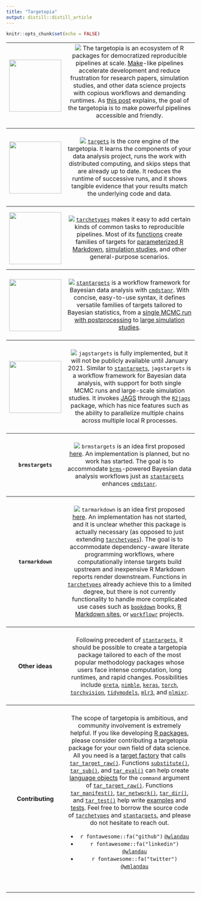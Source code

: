 ```yaml
---
title: "Targetopia"
output: distill::distill_article
---
```


```r
knitr::opts_chunk$set(echo = FALSE)
```

<table>

<tr>
<th>
[<img src="https://raw.githubusercontent.com/wlandau/wlandau.github.io/main/images/targetopia/logo.png#1" height="139px">](https://raw.githubusercontent.com/wlandau/wlandau.github.io/main/images/targetopia.png)
</th>
<th style="font-weight:normal;">
[![](https://www.repostatus.org/badges/latest/wip.svg)](https://www.repostatus.org/#wip)
The targetopia is an ecosystem of R packages for democratized reproducible pipelines at scale. [Make](https://www.gnu.org/software/make/)-like pipelines accelerate development and reduce frustration for research papers, simulation studies, and other data science projects with copious workflows and demanding runtimes. As [this post](https://wlandau.github.io/posts/2020-12-14-targetopia/) explains, the goal of the targetopia is to make powerful pipelines accessible and friendly.<br><br>
</th>
</tr>

<tr>
<th>
[<img src="https://raw.githubusercontent.com/wlandau/targets/main/man/figures/logo.png#1" height="139px">](https://wlandau.github.io/targets)
</th>
<th style="font-weight:normal;">
<br>
[![](https://www.repostatus.org/badges/latest/active.svg)](https://www.repostatus.org/#active) [`targets`](https://wlandau.github.io/targets) is the core engine of the targetopia. It learns the components of your data analysis project, runs the work with distributed computing, and skips steps that are already up to date. It reduces the runtime of successive runs, and it shows tangible evidence that your results match the underlying code and data.<br><br>
</th>
</tr>

<tr>
<th>
[<img src="https://raw.githubusercontent.com/wlandau/tarchetypes/main/man/figures/logo.png#1" height="139px">](https://wlandau.github.io/tarchetypes)
</th>
<th style="font-weight:normal;">
<br>
[![](https://www.repostatus.org/badges/latest/active.svg)](https://www.repostatus.org/#active)
[`tarchetypes`](https://wlandau.github.io/tarchetypes) makes it easy to add certain kinds of common tasks to reproducible pipelines. Most of its [functions](https://wlandau.github.io/tarchetypes/reference/index.html) create families of targets for [parameterized R Markdown](https://wlandau.github.io/tarchetypes/reference/tar_render_rep.html), [simulation studies](https://wlandau.github.io/tarchetypes/reference/tar_rep.html), and other general-purpose scenarios.<br><br>
</th>
</tr>

<tr>
<th>
[<img src="https://raw.githubusercontent.com/wlandau/stantargets/main/man/figures/logo.png#1" height="139px">](https://wlandau.github.io/stantargets)
</th>
<th style="font-weight:normal;">
<br>
[![](https://www.repostatus.org/badges/latest/active.svg)](https://www.repostatus.org/#active) 
[`stantargets`](https://wlandau.github.io/stantargets) is a workflow framework for Bayesian data analysis with [`cmdstanr`](https://mc-stan.org/cmdstanr/). With concise, easy-to-use syntax, it defines versatile families of targets tailored to Bayesian statistics, from a [single MCMC run with postprocessing](https://wlandau.github.io/stantargets/articles/mcmc.html) to [large simulation studies](https://wlandau.github.io/stantargets/articles/mcmc_rep.html).
<br><br>
</th>
</tr>

<tr>
<th>
<img src="https://raw.githubusercontent.com/wlandau/wlandau.github.io/main/images/jagstargets.png#1" height="139px">
</th>
<th style="font-weight:normal;">
<br>
[![](https://www.repostatus.org/badges/latest/wip.svg)](https://www.repostatus.org/#wip) `jagstargets` is fully implemented, but it will not be publicly available until January 2021. Similar to [`stantargets`](https://wlandau.github.io/stantargets), `jagstargets` is a workflow framework for Bayesian data analysis, with support for both single MCMC runs and large-scale simulation studies. It invokes [JAGS](http://mcmc-jags.sourceforge.net/) through the [`R2jags`](https://github.com/suyusung/R2jags) package, which has nice features such as the ability to parallelize multiple chains across multiple local R processes.
<br><br>
</th>
</tr>

<tr>
<th style="text-align: center">
`brmstargets`
</th>
<th style="font-weight:normal;">
<br>
[![](https://www.repostatus.org/badges/latest/concept.svg)](https://www.repostatus.org/#concept) `brmstargets` is an idea first proposed [here](https://github.com/wlandau/stantargets/issues/12#issuecomment-747836678). An implementation is planned, but no work has started. The goal is to accommodate [`brms`](https://github.com/paul-buerkner/brms)-powered Bayesian data analysis workflows just as [`stantargets`](https://wlandau.github.io/stantargets) enhances [`cmdstanr`](https://mc-stan.org/cmdstanr/).
<br><br>
</th>
</tr>

<tr>
<th style="text-align: center">
`tarmarkdown`
</th>
<th style="font-weight:normal;">
<br>
[![](https://www.repostatus.org/badges/latest/concept.svg)](https://www.repostatus.org/#concept) `tarmarkdown` is an idea first proposed [here](https://github.com/wlandau/tarchetypes/issues/23#issuecomment-748329846). An implementation has not started, and it is unclear whether this package is actually necessary (as opposed to just extending [`tarchetypes`](https://github.com/wlandau/tarchetypes)). The goal is to accommodate dependency-aware literate programming workflows, where computationally intense targets build upstream and inexpensive R Markdown reports render downstream. Functions in [`tarchetypes`](https://github.com/wlandau/tarchetypes) already achieve this to a limited degree, but there is not currently functionality to handle more complicated use cases such as [`bookdown`](https://bookdown.org) books, [R Markdown sites](https://rmarkdown.rstudio.com/lesson-13.html), or [`workflowr`](https://jdblischak.github.io/workflowr/) projects.
<br><br>
</th>
</tr>

<tr>
<th style="text-align: center">
Other ideas
</th>
<th style="font-weight:normal;">
<br>
Following precedent of [`stantargets`](https://wlandau.github.io/stantargets), it should be possible to create a targetopia package tailored to each of the most popular methodology packages whose users face intense computation, long runtimes, and rapid changes. Possibilities include [`greta`](https://greta-stats.org), [`nimble`](https://r-nimble.org), [`keras`](https://keras.rstudio.com), [`torch`](https://torch.mlverse.org), [`torchvision`](https://github.com/mlverse/torchvision), [`tidymodels`](https://github.com/tidymodels/tidymodels), [`mlr3`](https://mlr3.mlr-org.com/), and [`nlmixr`](https://github.com/nlmixrdevelopment/nlmixr).
</ul>
<br><br>
</th>
</tr>

<tr>
<th style="text-align: center">
Contributing
</th>
<th style="font-weight:normal;">
<br>
The scope of targetopia is ambitious, and community involvement is extremely helpful. If you like developing [R packages](https://r-pkgs.org/), please consider contributing a targetopia package for your own field of data science. All you need is a [target factory](https://wlandau.github.io/posts/2020-12-14-targetopia/) that calls  [`tar_target_raw()`](https://wlandau.github.io/targets/reference/tar_target_raw.html). Functions [`substitute()`](http://adv-r.had.co.nz/Computing-on-the-language.html#substitute), [`tar_sub()`](https://wlandau.github.io/tarchetypes/reference/tar_sub.html), and [`tar_eval()`](https://wlandau.github.io/tarchetypes/reference/tar_eval.html) can help create [language objects](http://adv-r.had.co.nz/Computing-on-the-language.html#capturing-expressions) for the `command` argument of [`tar_target_raw()`](https://wlandau.github.io/targets/reference/tar_target_raw.html). Functions [`tar_manifest()`](https://wlandau.github.io/targets/reference/tar_manifest.html), [`tar_network()`](https://wlandau.github.io/targets/reference/tar_network.html), [`tar_dir()`](https://wlandau.github.io/targets/reference/tar_dir.html), and [`tar_test()`](https://wlandau.github.io/targets/reference/tar_test.html) help write [examples](https://r-pkgs.org/man.html?q=examples#man-workflow) and [tests](https://testthat.r-lib.org/). Feel free to borrow the source code of [`tarchetypes`](https://github.com/wlandau/tarchetypes) and [`stantargets`](https://github.com/wlandau/stantargets), and please do not hesitate to reach out.
<ul>
<li>`r fontawesome::fa("github")` [`@wlandau`](https://github.com/wlandau)</li>
<li>`r fontawesome::fa("linkedin")` [`@wlandau`](https://linkedin.com/in/wlandau)</li>
<li>`r fontawesome::fa("twitter")` [`@wmlandau`](https://twitter.com/wmlandau)</li>
</ul>
<br><br>
</th>
</tr>

</table>

